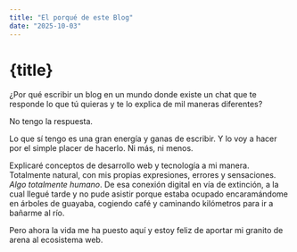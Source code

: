 ```yaml
---
title: "El porqué de este Blog"
date: "2025-10-03"
---
```



# {title}

¿Por qué escribir un blog en un mundo donde existe un chat que te responde lo que tú quieras y te lo explica de mil maneras diferentes?

No tengo la respuesta.

Lo que sí tengo es una gran energía y ganas de escribir. Y lo voy a hacer por el simple placer de hacerlo. Ni más, ni menos.

Explicaré conceptos de desarrollo web y tecnología a mi manera. Totalmente natural, con mis propias expresiones, errores y sensaciones. _Algo totalmente humano_. De esa conexión digital en vía de extinción, a la cual llegué tarde y no pude asistir porque estaba ocupado encaramándome en árboles de guayaba, cogiendo café y caminando kilómetros para ir a bañarme al río.

Pero ahora la vida me ha puesto aquí y estoy feliz de aportar mi granito de arena al ecosistema web.
